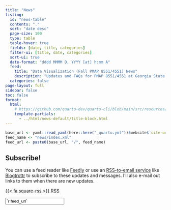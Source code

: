 ```yaml
---
title: "News"
listing:
  id: "news-table"
  contents: "."
  sort: "date desc"
  page-size: 100
  type: table
  table-hover: true
  fields: [date, title, categories]
  filter-ui: [title, date, categories]
  sort-ui: true
  date-format: "dddd MMMM D, YYYY [at] h:mm A"
  feed: 
    title: "Data Visualization (Fall PMAP 8551/4551) News"
    description: "Updates and FAQs for PMAP 8551/4551 at Georgia State University, Fall 2024"
  categories: false
page-layout: full
sidebar: false
toc: false
format:
  html:
    # https://github.com/quarto-dev/quarto-cli/blob/main/src/resources/formats/html/templates/title-block.html
    template-partials:
      - ../html/news-default/title-block.html
---
```


```r
base_url <- yaml::read_yaml(here::here("_quarto.yml"))$website$`site-url`
feed_name <- "news/index.xml"
feed_url <- paste0(base_url, "/", feed_name)
```

::::: {.callout-tip}

## Subscribe!

You can use a feed reader like [Feedly](https://feedly.com/) or use an [RSS-to-email service](https://www.google.com/search?q=rss+to+email) like [Blogtrottr](https://blogtrottr.com/) to subscribe to these updates and messages. I'll also e-mail out links to them when there are new updates.

:::: {.grid}

::: {.g-col-12 .g-col-md-2}
<p class="download-btn"><a class="btn btn-danger btn-sm" href="`r feed_url`" role="button">{{< fa square-rss >}} RSS</a></p>
:::

::: {.g-col-12 .g-col-md-10}
<p><input class="form-control" type="text" value="`r feed_url`" onclick="this.select()" readonly></p>
:::

::::

:::::

::: {#news-table}
:::
